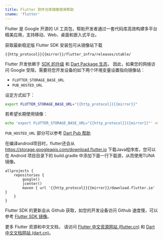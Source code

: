 ```yaml
---
title: Flutter 软件仓库镜像使用帮助
cname: 'flutter'
---
```


Flutter 是 Google 开源的 UI 工具包，帮助开发者通过一套代码库高效构建多平台精美应用，支持移动、Web、桌面和嵌入式平台。

获取最新稳定版 Flutter SDK 安装包可从镜像站下载

<CodeBlock>

```
{{http_protocol}}{{mirror}}/flutter_infra/releases/stable/
```

</CodeBlock>

Flutter 开发依赖于 [SDK 的升级](https://flutter.cn/docs/development/tools/sdk/upgrading) 和 [Dart Package 生态](https://pub.flutter-io.cn/)，
因此，如果您的网络访问 Google 受阻，需要将您开发设备的如下两个环境变量设置指向镜像站：
- `FLUTTER_STORAGE_BASE_URL`
- `PUB_HOSTED_URL`

设定方式如下：

<CodeBlock>

```bash
export FLUTTER_STORAGE_BASE_URL="{{http_protocol}}{{mirror}}"
```

</CodeBlock>

若希望长期使用镜像：

<CodeBlock>

```bash
echo 'export FLUTTER_STORAGE_BASE_URL="{{http_protocol}}{{mirror}}"' >> ~/.bashrc
```

</CodeBlock>

`PUB_HOSTED_URL` 部分可以参考 [Dart Pub 帮助](/dart-pub/)

在编译android项目时，flutter还会从 https://storage.googleapis.com/download.flutter.io 下载Java程序库，您可以在 Android 项目目录下的 build.gradle 中添加下面一行下载源，从而使用TUNA镜像。

<CodeBlock>

```
allprojects {
    repositories {
        google()
        jcenter()
        maven { url '{{http_protocol}}{{mirror}}/download.flutter.io' }
    }
}
```

</CodeBlock>

Flutter SDK 的更新会从 Github 获取，如您的开发设备访问 Github 速度慢，可以参考 [Flutter SDK 镜像](/flutter-sdk.git/)。

更多 Flutter 资源和中文文档，
请访问 [Flutter 中文资源网站 (flutter.cn)](https://flutter.cn) 和 [Dart 中文文档网站 (dart.cn)](https://dart.cn/)。
